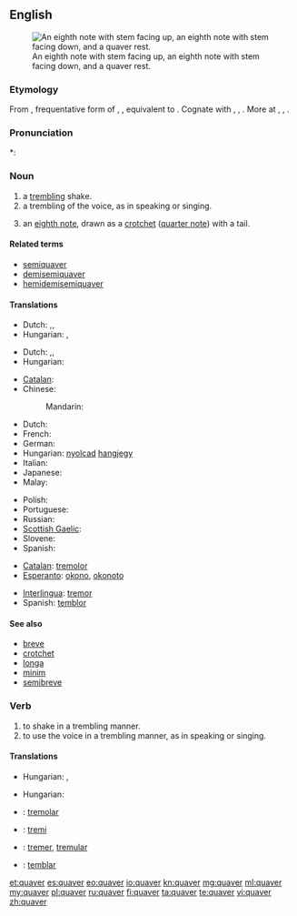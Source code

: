 ==English==
{{wikipedia}}
[[Image:Eighth notes and rest.png|thumb|An eighth note with stem facing up, an eighth note with stem facing down, and a quaver rest.]]

===Etymology===
From {{etyl|enm}} {{term|quaveren|lang=enm}}, frequentative form of {{term|quaven|lang=enm}}, {{term|cwavien||to tremble|lang=enm}}, equivalent to {{suffix|quave|er}}. Cognate with {{etyl|nds|-}} {{term|quabbeln||to quiver|lang=nds}}, {{etyl|de|-}} {{term|quabbeln|lang=de}}, {{term|quappeln||to quiver|lang=de}}. More at {{l|en|quave}}, {{l|en|quab}}, {{l|en|quiver}}.

===Pronunciation===
*: {{rhymes|eɪvə(r)}}

===Noun===
{{en-noun}}

# a [[trembling]] shake.
# a trembling of the voice, as in speaking or singing.
# {{music}} an [[eighth note]], drawn as a [[crotchet]] ([[quarter note]]) with a tail.

====Related terms====
* [[semiquaver]]
* [[demisemiquaver]]
* [[hemidemisemiquaver]]

====Translations====
{{trans-top|a trembling shake}}
* Dutch: {{t+|nl|trilling}},{{t+|nl|beving}},
* Hungarian: {{t+|hu|reszketés}}, {{t+|hu|remegés}}
{{trans-mid}}
{{trans-bottom}}

{{trans-top|a trembling of the voice}}
* Dutch: {{t-|nl|vibrato}},{{t-|nl|tremolo}},
* Hungarian: {{t+|hu|remegés}}
{{trans-mid}}
{{trans-bottom}}

{{trans-top|''(music)'' an eighth note}}
* [[Catalan]]: {{t+|ca|corxera|f}}
* Chinese:
*: Mandarin: {{t|cmn|八分音符|sc=Hani}}
* Dutch: {{t-|nl|achtste noot}}
* French: {{t+|fr|croche|f}}
* German: {{t-|de|Achtelnote|f}}
* Hungarian: [[nyolcad]] [[hangjegy]]
* Italian: {{t-|it|croma|f}}
* Japanese: {{t-|ja|八分音符|tr=hachibun onpu|sc=Jpan}}
* Malay: {{t-|ms|kuaver}}
{{trans-mid}}
* Polish: {{t+|pl|ósemka|f}}
* Portuguese: {{t-|pt|colcheia|f}}
* Russian: {{t-|ru|восьмая нота|f|tr=vos’mája nóta}}
* [[Scottish Gaelic]]: {{t-|gd|caman|m}}
* Slovene: {{t-|sl|osminka|f}}
* Spanish: {{t+|es|corchea|f}}
{{trans-bottom}}

{{checktrans-top}}
* [[Catalan]]: [[tremolor]]
* [[Esperanto]]: [[okono]], [[okonoto]]
{{trans-mid}}
* [[Interlingua]]: [[tremor]]
* Spanish: [[temblor]]
{{trans-bottom}}

====See also====
* [[breve]]
* [[crotchet]]
* [[longa]]
* [[minim]]
* [[semibreve]]

===Verb===
{{en-verb|quavers|quavering|quavered|quavered}}

# to shake in a trembling manner.
# to use the voice in a trembling manner, as in speaking or singing.

====Translations====
{{trans-top|to shake}}
* Hungarian: {{t+|hu|remeg}}, {{t+|hu|reszket}}
{{trans-mid}}
{{trans-bottom}}

{{trans-top|to use the voice in a trembling manner}}
* Hungarian: {{t-|hu|trillázik}}
{{trans-mid}}
{{trans-bottom}}

{{checktrans-top}}
* {{ttbc|ca}}: [[tremolar]]
* {{ttbc|eo}}: [[tremi]]
{{trans-mid}}
* {{ttbc|ia}}: [[tremer]], [[tremular]]
* {{ttbc|es}}: [[temblar]]
{{trans-bottom}}

[[et:quaver]]
[[es:quaver]]
[[eo:quaver]]
[[io:quaver]]
[[kn:quaver]]
[[mg:quaver]]
[[ml:quaver]]
[[my:quaver]]
[[pl:quaver]]
[[ru:quaver]]
[[fi:quaver]]
[[ta:quaver]]
[[te:quaver]]
[[vi:quaver]]
[[zh:quaver]]